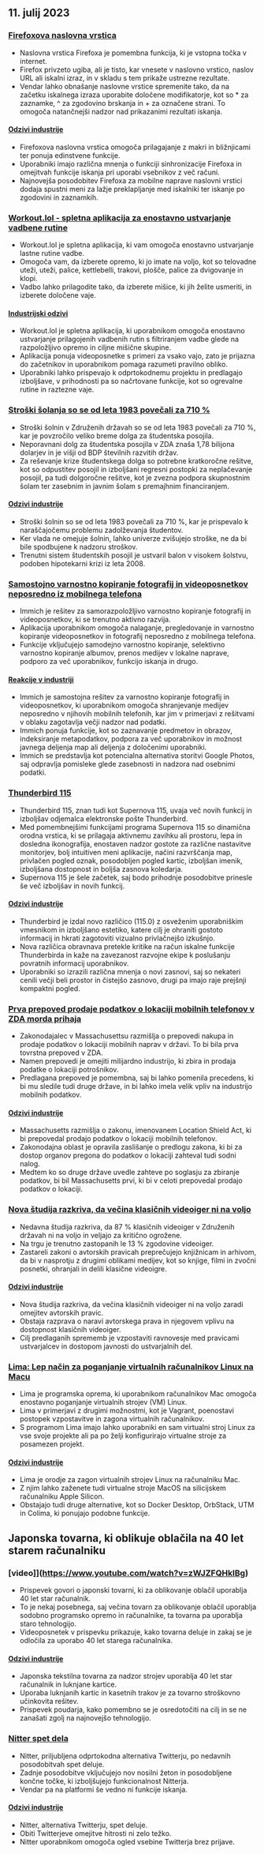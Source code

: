 

<CallToAction />

<Steps>

## 11. julij 2023

### [Firefoxova naslovna vrstica](https://wiki.tilde.institute/w/firefox-address-bar-tips)

- Naslovna vrstica Firefoxa je pomembna funkcija, ki je vstopna točka v internet.
- Firefox privzeto ugiba, ali je tisto, kar vnesete v naslovno vrstico, naslov URL ali iskalni izraz, in v skladu s tem prikaže ustrezne rezultate.
- Vendar lahko obnašanje naslovne vrstice spremenite tako, da na začetku iskalnega izraza uporabite določene modifikatorje, kot so \* za zaznamke, ^ za zgodovino brskanja in + za označene strani. To omogoča natančnejši nadzor nad prikazanimi rezultati iskanja.

#### [Odzivi industrije](http://news.ycombinator.com/item?id=36666116)

- Firefoxova naslovna vrstica omogoča prilagajanje z makri in bližnjicami ter ponuja edinstvene funkcije.
- Uporabniki imajo različna mnenja o funkciji sinhronizacije Firefoxa in omejitvah funkcije iskanja pri uporabi vsebnikov z več računi.
- Najnovejša posodobitev Firefoxa za mobilne naprave naslovni vrstici dodaja spustni meni za lažje preklapljanje med iskalniki ter iskanje po zgodovini in zaznamkih.

### [Workout.lol - spletna aplikacija za enostavno ustvarjanje vadbene rutine](https://workout.lol)

- Workout.lol je spletna aplikacija, ki vam omogoča enostavno ustvarjanje lastne rutine vadbe.
- Omogoča vam, da izberete opremo, ki jo imate na voljo, kot so telovadne uteži, uteži, palice, kettlebelli, trakovi, plošče, palice za dvigovanje in klopi.
- Vadbo lahko prilagodite tako, da izberete mišice, ki jih želite usmeriti, in izberete določene vaje.

#### [Industrijski odzivi](http://news.ycombinator.com/item?id=36662655)

- Workout.lol je spletna aplikacija, ki uporabnikom omogoča enostavno ustvarjanje prilagojenih vadbenih rutin s filtriranjem vadbe glede na razpoložljivo opremo in ciljne mišične skupine.
- Aplikacija ponuja videoposnetke s primeri za vsako vajo, zato je prijazna do začetnikov in uporabnikom pomaga razumeti pravilno obliko.
- Uporabniki lahko prispevajo k odprtokodnemu projektu in predlagajo izboljšave, v prihodnosti pa so načrtovane funkcije, kot so ogrevalne rutine in raztezne vaje.

### [Stroški šolanja so se od leta 1983 povečali za 710 %](https://statecraft.beehiiv.com/p/student-loan-debt-forgiveness)

- Stroški šolnin v Združenih državah so se od leta 1983 povečali za 710 %, kar je povzročilo veliko breme dolga za študentska posojila.
- Neporavnani dolg za študentska posojila v ZDA znaša 1,78 bilijona dolarjev in je višji od BDP številnih razvitih držav.
- Za reševanje krize študentskega dolga so potrebne kratkoročne rešitve, kot so odpustitev posojil in izboljšani regresni postopki za neplačevanje posojil, pa tudi dolgoročne rešitve, kot je zvezna podpora skupnostnim šolam ter zasebnim in javnim šolam s premajhnim financiranjem.

#### [Odzivi industrije](http://news.ycombinator.com/item?id=36669253)

- Stroški šolnin so se od leta 1983 povečali za 710 %, kar je prispevalo k naraščajočemu problemu zadolževanja študentov.
- Ker vlada ne omejuje šolnin, lahko univerze zvišujejo stroške, ne da bi bile spodbujene k nadzoru stroškov.
- Trenutni sistem študentskih posojil je ustvaril balon v visokem šolstvu, podoben hipotekarni krizi iz leta 2008.

### [Samostojno varnostno kopiranje fotografij in videoposnetkov neposredno iz mobilnega telefona](https://github.com/immich-app/immich)

- Immich je rešitev za samorazpoložljivo varnostno kopiranje fotografij in videoposnetkov, ki se trenutno aktivno razvija.
- Aplikacija uporabnikom omogoča nalaganje, pregledovanje in varnostno kopiranje videoposnetkov in fotografij neposredno z mobilnega telefona.
- Funkcije vključujejo samodejno varnostno kopiranje, selektivno varnostno kopiranje albumov, prenos medijev v lokalne naprave, podporo za več uporabnikov, funkcijo iskanja in drugo.

#### [Reakcije v industriji](http://news.ycombinator.com/item?id=36673224)

- Immich je samostojna rešitev za varnostno kopiranje fotografij in videoposnetkov, ki uporabnikom omogoča shranjevanje medijev neposredno v njihovih mobilnih telefonih, kar jim v primerjavi z rešitvami v oblaku zagotavlja večji nadzor nad podatki.
- Immich ponuja funkcije, kot so zaznavanje predmetov in obrazov, indeksiranje metapodatkov, podpora za več uporabnikov in možnost javnega deljenja map ali deljenja z določenimi uporabniki.
- Immich se predstavlja kot potencialna alternativa storitvi Google Photos, saj odpravlja pomisleke glede zasebnosti in nadzora nad osebnimi podatki.

### [Thunderbird 115](https://www.thunderbird.net/en-US/thunderbird/115.0/whatsnew/)

- Thunderbird 115, znan tudi kot Supernova 115, uvaja več novih funkcij in izboljšav odjemalca elektronske pošte Thunderbird.
- Med pomembnejšimi funkcijami programa Supernova 115 so dinamična orodna vrstica, ki se prilagaja aktivnemu zavihku ali prostoru, lepa in dosledna ikonografija, enostaven nadzor gostote za različne nastavitve monitorjev, bolj intuitiven meni aplikacije, načini razvrščanja map, privlačen pogled oznak, posodobljen pogled kartic, izboljšan imenik, izboljšana dostopnost in boljša zasnova koledarja.
- Supernova 115 je šele začetek, saj bodo prihodnje posodobitve prinesle še več izboljšav in novih funkcij.

#### [Odzivi industrije](http://news.ycombinator.com/item?id=36664113)

- Thunderbird je izdal novo različico (115.0) z osveženim uporabniškim vmesnikom in izboljšano estetiko, katere cilj je ohraniti gostoto informacij in hkrati zagotoviti vizualno privlačnejšo izkušnjo.
- Nova različica obravnava pretekle kritike na račun iskalne funkcije Thunderbirda in kaže na zavezanost razvojne ekipe k poslušanju povratnih informacij uporabnikov.
- Uporabniki so izrazili različna mnenja o novi zasnovi, saj so nekateri cenili večji beli prostor in čistejšo zasnovo, drugi pa imajo raje prejšnji kompaktni pogled.

### [Prva prepoved prodaje podatkov o lokaciji mobilnih telefonov v ZDA morda prihaja](https://www.wsj.com/articles/first-u-s-ban-on-sale-of-cellphone-location-data-might-be-coming-fbe47e53)

- Zakonodajalec v Massachusettsu razmišlja o prepovedi nakupa in prodaje podatkov o lokaciji mobilnih naprav v državi. To bi bila prva tovrstna prepoved v ZDA.
- Namen prepovedi je omejiti milijardno industrijo, ki zbira in prodaja podatke o lokaciji potrošnikov.
- Predlagana prepoved je pomembna, saj bi lahko pomenila precedens, ki bi mu sledile tudi druge države, in bi lahko imela velik vpliv na industrijo mobilnih podatkov.

#### [Odzivi industrije](http://news.ycombinator.com/item?id=36667848)

- Massachusetts razmišlja o zakonu, imenovanem Location Shield Act, ki bi prepovedal prodajo podatkov o lokaciji mobilnih telefonov.
- Zakonodajna oblast je opravila zaslišanje o predlogu zakona, ki bi za dostop organov pregona do podatkov o lokaciji zahteval tudi sodni nalog.
- Medtem ko so druge države uvedle zahteve po soglasju za zbiranje podatkov, bi bil Massachusetts prvi, ki bi v celoti prepovedal prodajo podatkov o lokaciji.

### [Nova študija razkriva, da večina klasičnih videoiger ni na voljo](https://gamehistory.org/87percent/)

- Nedavna študija razkriva, da 87 % klasičnih videoiger v Združenih državah ni na voljo in veljajo za kritično ogrožene.
- Na trgu je trenutno zastopanih le 13 % zgodovine videoiger.
- Zastareli zakoni o avtorskih pravicah preprečujejo knjižnicam in arhivom, da bi v nasprotju z drugimi oblikami medijev, kot so knjige, filmi in zvočni posnetki, ohranjali in delili klasične videoigre.

#### [Odzivi industrije](http://news.ycombinator.com/item?id=36668472)

- Nova študija razkriva, da večina klasičnih videoiger ni na voljo zaradi omejitev avtorskih pravic.
- Obstaja razprava o naravi avtorskega prava in njegovem vplivu na dostopnost klasičnih videoiger.
- Cilj predlaganih sprememb je vzpostaviti ravnovesje med pravicami ustvarjalcev in dostopom javnosti do ustvarjalnih del.

### [Lima: Lep način za poganjanje virtualnih računalnikov Linux na Macu](https://jvns.ca/blog/2023/07/10/lima--a-nice-way-to-run-linux-vms-on-mac/)

- Lima je programska oprema, ki uporabnikom računalnikov Mac omogoča enostavno poganjanje virtualnih strojev (VM) Linux.
- Lima v primerjavi z drugimi možnostmi, kot je Vagrant, poenostavi postopek vzpostavitve in zagona virtualnih računalnikov.
- S programom Lima imajo lahko uporabniki en sam virtualni stroj Linux za vse svoje projekte ali pa po želji konfigurirajo virtualne stroje za posamezen projekt.

#### [Odzivi industrije](http://news.ycombinator.com/item?id=36668964)

- Lima je orodje za zagon virtualnih strojev Linux na računalniku Mac.
- Z njim lahko zaženete tudi virtualne stroje MacOS na silicijskem računalniku Apple Silicon.
- Obstajajo tudi druge alternative, kot so Docker Desktop, OrbStack, UTM in Colima, ki ponujajo podobne funkcije.

## Japonska tovarna, ki oblikuje oblačila na 40 let starem računalniku

### [video]](https://www.youtube.com/watch?v=zWJZFQHklBg)

- Prispevek govori o japonski tovarni, ki za oblikovanje oblačil uporablja 40 let star računalnik.
- To je nekaj posebnega, saj večina tovarn za oblikovanje oblačil uporablja sodobno programsko opremo in računalnike, ta tovarna pa uporablja staro tehnologijo.
- Videoposnetek v prispevku prikazuje, kako tovarna deluje in zakaj se je odločila za uporabo 40 let starega računalnika.

#### [Odzivi industrije](http://news.ycombinator.com/item?id=36662392)

- Japonska tekstilna tovarna za nadzor strojev uporablja 40 let star računalnik in luknjane kartice.
- Uporaba luknjanih kartic in kasetnih trakov je za tovarno stroškovno učinkovita rešitev.
- Prispevek poudarja, kako pomembno se je osredotočiti na cilj in se ne zanašati zgolj na najnovejšo tehnologijo.

### [Nitter spet dela](https://github.com/zedeus/nitter/pull/927)

- Nitter, priljubljena odprtokodna alternativa Twitterju, po nedavnih posodobitvah spet deluje.
- Zadnje posodobitve vključujejo nov nosilni žeton in posodobljene končne točke, ki izboljšujejo funkcionalnost Nitterja.
- Vendar pa na platformi še vedno ni funkcije iskanja.

#### [Odzivi industrije](http://news.ycombinator.com/item?id=36665406)

- Nitter, alternativa Twitterju, spet deluje.
- Obiti Twitterjeve omejitve hitrosti ni zelo težko.
- Nitter uporabnikom omogoča ogled vsebine Twitterja brez prijave.

</Steps>
